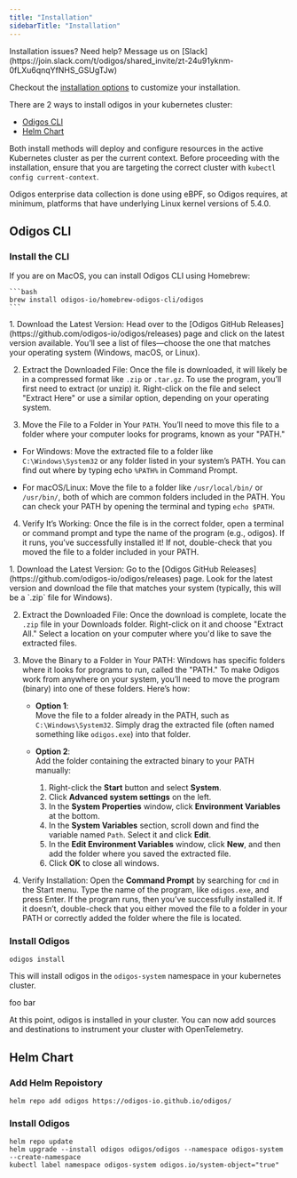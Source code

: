 ```yaml
---
title: "Installation"
sidebarTitle: "Installation"
---
```


<Tip>
  Installation issues? Need help? Message us on [Slack](https://join.slack.com/t/odigos/shared_invite/zt-24u91yknm-0fLXu6qnqYfNHS_GSUgTJw)
</Tip>

Checkout the [installation options](./installation-options) to customize your installation.

There are 2 ways to install odigos in your kubernetes cluster:
- [Odigos CLI](#odigos-cli)
- [Helm Chart](#helm-chart)

Both install methods will deploy and configure resources in the active Kubernetes cluster as per the current context. 
Before proceeding with the installation, ensure that you are targeting the correct cluster with `kubectl config current-context`.

<Info>
  Odigos enterprise data collection is done using eBPF, so Odigos requires, at minimum, platforms that have underlying Linux kernel versions of 5.4.0.
</Info>

## Odigos CLI

### Install the CLI

<Tabs>
  <Tab title="Homebrew">
    If you are on MacOS, you can install Odigos CLI using Homebrew:

    ```bash
    brew install odigos-io/homebrew-odigos-cli/odigos
    ```
  </Tab>
  <Tab title="GitHub Releases">
  1. Download the Latest Version: Head over to the [Odigos GitHub Releases](https://github.com/odigos-io/odigos/releases) page and click on the latest version available. You’ll see a list of files—choose the one that matches your operating system (Windows, macOS, or Linux).

  2. Extract the Downloaded File: Once the file is downloaded, it will likely be in a compressed format like `.zip` or `.tar.gz`. To use the program, you’ll first need to extract (or unzip) it. Right-click on the file and select "Extract Here" or use a similar option, depending on your operating system.

  3. Move the File to a Folder in Your `PATH`. You’ll need to move this file to a folder where your computer looks for programs, known as your "PATH."

   - For Windows: Move the extracted file to a folder like `C:\Windows\System32` or any folder listed in your system’s PATH. You can find out where by typing echo `%PATH%` in Command Prompt.

   - For macOS/Linux: Move the file to a folder like `/usr/local/bin/` or `/usr/bin/`, both of which are common folders included in the PATH. You can check your PATH by opening the terminal and typing `echo $PATH`.

  4. Verify It’s Working: Once the file is in the correct folder, open a terminal or command prompt and type the name of the program (e.g., odigos). If it runs, you’ve successfully installed it! If not, double-check that you moved the file to a folder included in your PATH.
  </Tab>
  <Tab title="Windows">
1. Download the Latest Version: Go to the [Odigos GitHub Releases](https://github.com/odigos-io/odigos/releases) page. Look for the latest version and download the file that matches your system (typically, this will be a `.zip` file for Windows).

2. Extract the Downloaded File: Once the download is complete, locate the `.zip` file in your Downloads folder. Right-click on it and choose "Extract All." Select a location on your computer where you'd like to save the extracted files.

3. Move the Binary to a Folder in Your PATH: Windows has specific folders where it looks for programs to run, called the "PATH." To make Odigos work from anywhere on your system, you’ll need to move the program (binary) into one of these folders. Here’s how:

   - **Option 1**:  
     Move the file to a folder already in the PATH, such as `C:\Windows\System32`. Simply drag the extracted file (often named something like `odigos.exe`) into that folder.
   
   - **Option 2**:  
     Add the folder containing the extracted binary to your PATH manually:
     1. Right-click the **Start** button and select **System**.
     2. Click **Advanced system settings** on the left.
     3. In the **System Properties** window, click **Environment Variables** at the bottom.
     4. In the **System Variables** section, scroll down and find the variable named `Path`. Select it and click **Edit**.
     5. In the **Edit Environment Variables** window, click **New**, and then add the folder where you saved the extracted file.
     6. Click **OK** to close all windows.

4. Verify Installation: Open the **Command Prompt** by searching for `cmd` in the Start menu. Type the name of the program, like `odigos.exe`, and press Enter. If the program runs, then you’ve successfully installed it. If it doesn’t, double-check that you either moved the file to a folder in your PATH or correctly added the folder where the file is located.

  </Tab>
</Tabs>

### Install Odigos

```shell
odigos install
```

This will install odigos in the `odigos-system` namespace in your kubernetes cluster.

<Notice>
    foo bar
</Notice>

At this point, odigos is installed in your cluster. You can now add sources and destinations to instrument your cluster with OpenTelemetry.

## Helm Chart

### Add Helm Repoistory

```shell
helm repo add odigos https://odigos-io.github.io/odigos/
```

### Install Odigos

```shell
helm repo update
helm upgrade --install odigos odigos/odigos --namespace odigos-system --create-namespace
kubectl label namespace odigos-system odigos.io/system-object="true"
```
